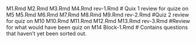 M1.Rmd
M2.Rmd
M3.Rmd
M4.Rmd
rev-1.Rmd # Quix 1 review for quize on M5
M5.Rmd
M6.Rmd
M7.Rmd
M8.Rmd
M9.Rmd
rev-2.Rmd #Quiz 2 review for quiz on M10
M10.Rmd
M11.Rmd
M12.Rmd
M13.Rmd
rev-3.Rmd #Review for what would have been quiz on M14
Block-1.Rmd # Contains questions that haven't yet been sorted out.

